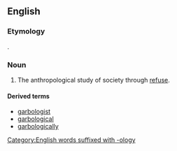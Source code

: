 ==English==

===Etymology===
{{suffix|garbage|ology|lang=en}}.

===Noun===
{{en-noun|-}}

# The anthropological study of society through [[refuse]].

====Derived terms====
* [[garbologist]]
* [[garbological]]
* [[garbologically]]

[[Category:English words suffixed with -ology]]